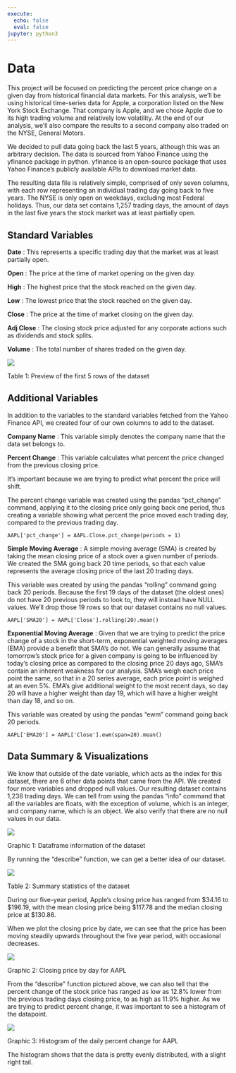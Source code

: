 ```yaml
---
execute:
  echo: false
  eval: false
jupyter: python3
---
```


# Data

This project will be focused on predicting the percent price change on a given day from historical financial data markets. For this analysis, we'll be using historical time-series data for Apple, a corporation listed on the New York Stock Exchange. That company is Apple, and we chose Apple due to its high trading volume and relatively low volatility. At the end of our analysis, we'll also compare the results to a second company also traded on the NYSE, General Motors.

We decided to pull data going back the last 5 years, although this was an arbitrary decision. The data is sourced from Yahoo Finance using the yfinance package in python. yfinance is an open-source package that uses Yahoo Finance's publicly available APIs to download market data.

The resulting data file is relatively simple, comprised of only seven columns, with each row representing an individual trading day going back to five years. The NYSE is only open on weekdays, excluding most Federal holidays. Thus, our data set contains 1,257 trading days, the amount of days in the last five years the stock market was at least partially open.

## Standard Variables

**Date** : This represents a specific trading day that the market was at least partially open.

**Open** : The price at the time of market opening on the given day.

**High** : The highest price that the stock reached on the given day.

**Low** : The lowest price that the stock reached on the given day.

**Close** : The price at the time of market closing on the given day.

**Adj Close** : The closing stock price adjusted for any corporate actions such as dividends and stock splits.

**Volume** : The total number of shares traded on the given day.

![](head.png)

Table 1: Preview of the first 5 rows of the dataset

## Additional Variables

In addition to the variables to the standard variables fetched from the Yahoo Finance API, we created four of our own columns to add to the dataset.

**Company Name** : This variable simply denotes the company name that the data set belongs to.

**Percent Change** : This variable calculates what percent the price changed from the previous closing price.

It's important because we are trying to predict what percent the price will shift.

The percent change variable was created using the pandas "pct_change" command, applying it to the closing price only going back one period, thus creating a variable showing what percent the price moved each trading day, compared to the previous trading day.

`AAPL['pct_change'] = AAPL.Close.pct_change(periods = 1)`

**Simple Moving Average** : A simple moving average (SMA) is created by taking the mean closing price of a stock over a given number of periods. We created the SMA going back 20 time periods, so that each value represents the average closing price of the last 20 trading days.

This variable was created by using the pandas "rolling" command going back 20 periods. Because the first 19 days of the dataset (the oldest ones) do not have 20 previous periods to look to, they will instead have NULL values. We'll drop those 19 rows so that our dataset contains no null values.

`AAPL['SMA20'] = AAPL['Close'].rolling(20).mean()`

**Exponential Moving Average** : Given that we are trying to predict the price change of a stock in the short-term, exponential weighted moving averages (EMA) provide a benefit that SMA's do not. We can generally assume that tomorrow's stock price for a given company is going to be influenced by today's closing price as compared to the closing price 20 days ago, SMA's contain an inherent weakness for our analysis. SMA's weigh each price point the same, so that in a 20 series average, each price point is weighed at an even 5%. EMA's give additional weight to the most recent days, so day 20 will have a higher weight than day 19, which will have a higher weight than day 18, and so on.

This variable was created by using the pandas "ewm" command going back 20 periods.

`AAPL['EMA20'] = AAPL['Close'].ewm(span=20).mean()`

## Data Summary & Visualizations

We know that outside of the date variable, which acts as the index for this dataset, there are 6 other data points that came from the API. We created four more variables and dropped null values. Our resulting dataset contains 1,238 trading days. We can tell from using the pandas "info" command that all the variables are floats, with the exception of volume, which is an integer, and company name, which is an object. We also verify that there are no null values in our data.

![](info.png)

Graphic 1: Dataframe information of the dataset

By running the "describe" function, we can get a better idea of our dataset.

![](describe.png)

Table 2: Summary statistics of the dataset

During our five-year period, Apple's closing price has ranged from \$34.16 to \$196.19, with the mean closing price being \$117.78 and the median closing price at \$130.86.

When we plot the closing price by date, we can see that the price has been moving steadily upwards throughout the five year period, with occasional decreases.

![](prices.png)

Graphic 2: Closing price by day for AAPL

From the "describe" function pictured above, we can also tell that the percent change of the stock price has ranged as low as 12.8% lower from the previous trading days closing price, to as high as 11.9% higher. As we are trying to predict percent change, it was important to see a histogram of the datapoint.

![](histogram.png)

Graphic 3: Histogram of the daily percent change for AAPL

The histogram shows that the data is pretty evenly distributed, with a slight right tail.
